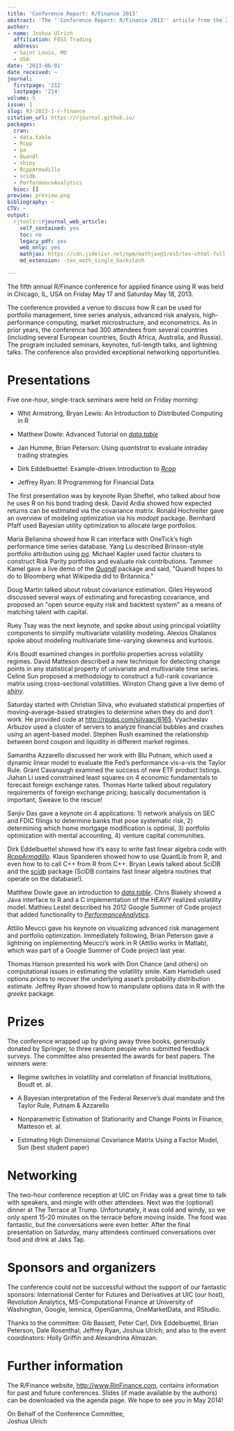 ```yaml
---
title: 'Conference Report: R/Finance 2013'
abstract: 'The ''Conference Report: R/Finance 2013'' article from the 2013-1 issue.'
author:
- name: Joshua Ulrich
  affiliation: FOSS Trading
  address:
  - Saint Louis, MO
  - USA
date: '2013-06-01'
date_received: ~
journal:
  firstpage: '212'
  lastpage: '214'
volume: 5
issue: 1
slug: RJ-2013-1-r-finance
citation_url: https://rjournal.github.io/
packages:
  cran:
  - data.table
  - Rcpp
  - pa
  - Quandl
  - shiny
  - RcppArmadillo
  - scidb
  - PerformanceAnalytics
  bioc: []
preview: preview.png
bibliography: ~
CTV: ~
output:
  rjtools::rjournal_web_article:
    self_contained: yes
    toc: no
    legacy_pdf: yes
    web_only: yes
    mathjax: https://cdn.jsdelivr.net/npm/mathjax@3/es5/tex-chtml-full.js
    md_extension: -tex_math_single_backslash

---
```


::: article
The fifth annual R/Finance conference for applied finance using R was
held in Chicago, IL, USA on Friday May 17 and Saturday May 18, 2013.

The conference provided a venue to discuss how R can be used for
portfolio management, time series analysis, advanced risk analysis,
high-performance computing, market microstructure, and econometrics. As
in prior years, the conference had 300 attendees from several countries
(including several European countries, South Africa, Australia, and
Russia). The program included seminars, keynotes, full-length talks, and
lightning talks. The conference also provided exceptional networking
opportunities.

# Presentations

Five one-hour, single-track seminars were held on Friday morning:

-   Whit Armstrong, Bryan Lewis: An Introduction to Distributed
    Computing in R

-   Matthew Dowle: Advanced Tutorial on
    [*data.table*](https://CRAN.R-project.org/package=data.table)

-   Jan Humme, Brian Peterson: Using *quantstrat* to evaluate intraday
    trading strategies

-   Dirk Eddelbuettel: Example-driven Introduction to
    [*Rcpp*](https://CRAN.R-project.org/package=Rcpp)

-   Jeffrey Ryan: R Programming for Financial Data

The first presentation was by keynote Ryan Sheftel, who talked about how
he uses R on his bond trading desk. David Ardia showed how expected
returns can be estimated via the covariance matrix. Ronald Hochreiter
gave an overview of modeling optimization via his *modopt* package.
Bernhard Pfaff used Bayesian utility optimization to allocate large
portfolios.

Maria Belianina showed how R can interface with OneTick's high
performance time series database. Yang Lu described Brinson-style
portfolio attribution using
[*pa*](https://CRAN.R-project.org/package=pa). Michael Kapler used
factor clusters to construct Risk Parity portfolios and evaluate risk
contributions. Tammer Kamel gave a live demo of the
[*Quandl*](https://CRAN.R-project.org/package=Quandl) package and said,
\"Quandl hopes to do to Bloomberg what Wikipedia did to Britannica.\"

Doug Martin talked about robust covariance estimation. Giles Heywood
discussed several ways of estimating and forecasting covariance, and
proposed an \"open source equity risk and backtest system\" as a means
of matching talent with capital.

Ruey Tsay was the next keynote, and spoke about using principal
volatility components to simplify multivariate volatility modeling.
Alexios Ghalanos spoke about modeling multivariate time-varying skewness
and kurtosis.

Kris Boudt examined changes in portfolio properties across volatility
regimes. David Matteson described a new technique for detecting change
points in any statistical property of univariate and multivariate time
series. Celine Sun proposed a methodology to construct a full-rank
covariance matrix using cross-sectional volatilities. Winston Chang gave
a live demo of [*shiny*](https://CRAN.R-project.org/package=shiny).

Saturday started with Christian Silva, who evaluated statistical
properties of moving-average-based strategies to determine when they do
and don't work. He provided code at <http://rpubs.com/silvaac/6165>.
Vyacheslav Arbuzov used a cluster of servers to analyze financial
bubbles and crashes using an agent-based model. Stephen Rush examined
the relationship between bond coupon and liquidity in different market
regimes.

Samantha Azzarello discussed her work with Blu Putnam, which used a
dynamic linear model to evaluate the Fed's performance vis-a-vis the
Taylor Rule. Grant Cavanaugh examined the success of new ETF product
listings. Jiahan Li used constrained least squares on 4 economic
fundamentals to forecast foreign exchange rates. Thomas Harte talked
about regulatory requirements of foreign exchange pricing; basically
documentation is important, Sweave to the rescue!

Sanjiv Das gave a keynote on 4 applications: 1) network analysis on SEC
and FDIC filings to determine banks that pose systematic risk, 2)
determining which home mortgage modification is optimal, 3) portfolio
optimization with mental accounting, 4) venture capital communities.

Dirk Eddelbuettel showed how it's easy to write fast linear algebra code
with
[*RcppArmadillo*](https://CRAN.R-project.org/package=RcppArmadillo).
Klaus Spanderen showed how to use QuantLib from R, and even how to to
call C++ from R from C++. Bryan Lewis talked about SciDB and the
[*scidb*](https://CRAN.R-project.org/package=scidb) package (SciDB
contains fast linear algebra routines that operate on the database!).

Matthew Dowle gave an introduction to
[*data.table*](https://CRAN.R-project.org/package=data.table). Chris
Blakely showed a Java interface to R and a C implementation of the HEAVY
realized volatility model. Mathieu Lestel described his 2012 Google
Summer of Code project that added functionality to
[*PerformanceAnalytics*](https://CRAN.R-project.org/package=PerformanceAnalytics).

Attilio Meucci gave his keynote on visualizing advanced risk management
and portfolio optimization. Immediately following, Brian Peterson gave a
lightning on implementing Meucci's work in R (Attilio works in Matlab),
which was part of a Google Summer of Code project last year.

Thomas Hanson presented his work with Don Chance (and others) on
computational issues in estimating the volatility smile. Kam Hamidieh
used options prices to recover the underlying asset's probability
distribution estimate. Jeffrey Ryan showed how to manipulate options
data in R with the *greeks* package.

# Prizes

The conference wrapped up by giving away three books, generously donated
by Springer, to three random people who submitted feedback surveys. The
committee also presented the awards for best papers. The winners were:

-   Regime switches in volatility and correlation of financial
    institutions, Boudt et. al.

-   A Bayesian interpretation of the Federal Reserve's dual mandate and
    the Taylor Rule, Putnam & Azzarello

-   Nonparametric Estimation of Stationarity and Change Points in
    Finance, Matteson et. al.

-   Estimating High Dimensional Covariance Matrix Using a Factor Model,
    Sun (best student paper)

# Networking

The two-hour conference reception at UIC on Friday was a great time to
talk with speakers, and mingle with other attendees. Next was the
(optional) dinner at The Terrace at Trump. Unfortunately, it was cold
and windy, so we only spent 15-20 minutes on the terrace before moving
inside. The food was fantastic, but the conversations were even better.
After the final presentation on Saturday, many attendees continued
conversations over food and drink at Jaks Tap.

# Sponsors and organizers

The conference could not be successful without the support of our
fantastic sponsors: International Center for Futures and Derivatives at
UIC (our host), Revolution Analytics, MS-Computational Finance at
University of Washington, Google, lemnica, OpenGamma, OneMarketData, and
RStudio.

Thanks to the committee: Gib Bassett, Peter Carl, Dirk Eddelbuettel,
Brian Peterson, Dale Rosenthal, Jeffrey Ryan, Joshua Ulrich; and also to
the event coordinators: Holly Griffin and Alexandrina Almazan.

# Further information

The R/Finance website, <http://www.RinFinance.com>, contains information
for past and future conferences. Slides (if made available by the
authors) can be downloaded via the agenda page. We hope to see you in
May 2014!

::: flushleft
On Behalf of the Conference Committee,\
Joshua Ulrich
:::
:::
